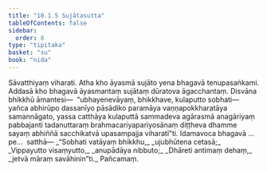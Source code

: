 ```yaml
---
title: "10.1.5 Sujātasutta"
tableOfContents: false
sidebar:
  order: 8
type: "tipitaka"
basket: "su"
book: "nida"
---
```



<DynamicBreadcrumb />

<Division number="239" book="nida" bookNo="12" page="466">

<Paragraph number="1274" book="nida">
Sāvatthiyaṃ viharati. Atha kho āyasmā sujāto yena bhagavā tenupasaṅkami. Addasā kho bhagavā āyasmantaṃ sujātaṃ dūratova āgacchantaṃ. Disvāna bhikkhū āmantesi—  “ubhayenevāyaṃ, bhikkhave, kulaputto sobhati—  yañca abhirūpo dassanīyo pāsādiko paramāya vaṇṇapokkharatāya samannāgato, yassa catthāya kulaputtā sammadeva agārasmā anagāriyaṃ pabbajanti tadanuttaraṃ brahmacariyapariyosānaṃ diṭṭheva dhamme sayaṃ abhiññā sacchikatvā upasampajja viharatī”ti. Idamavoca bhagavā …pe…  satthā—
</Paragraph>

<Paragraph number="1275" type="verses" book="nida">
_“Sobhati vatāyaṃ bhikkhu,_  
_ujubhūtena cetasā;_  
_Vippayutto visaṃyutto,_  
_anupādāya nibbuto;_  
_Dhāreti antimaṃ dehaṃ,_  
_jetvā māraṃ savāhinin”ti._  


</Paragraph>
</Division>

<Paragraph number="1276" type="center" book="nida">
Pañcamaṃ.
</Paragraph>
